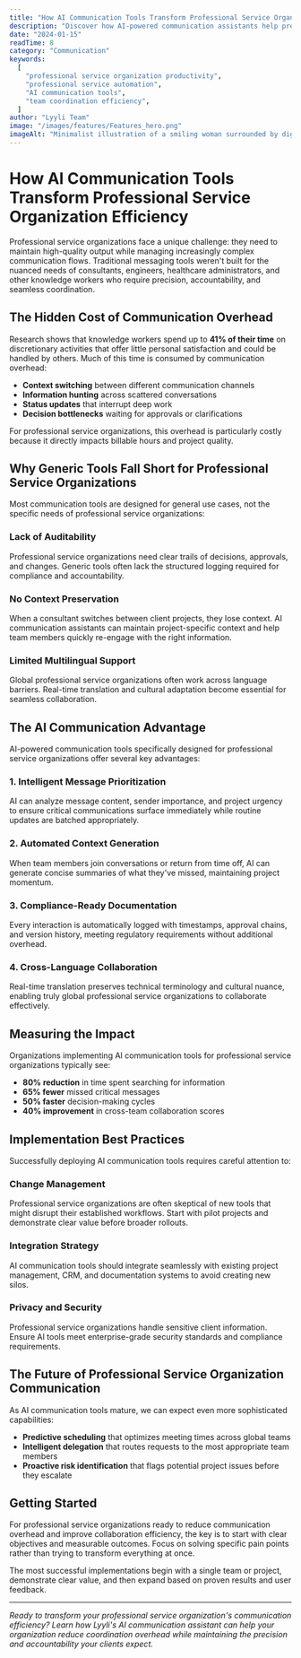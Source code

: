 ```yaml
---
title: "How AI Communication Tools Transform Professional Service Organization Efficiency"
description: "Discover how AI-powered communication assistants help professional service organizations reduce coordination overhead and improve decision-making speed."
date: "2024-01-15"
readTime: 8
category: "Communication"
keywords:
  [
    "professional service organization productivity",
    "professional service automation",
    "AI communication tools",
    "team coordination efficiency",
  ]
author: "Lyyli Team"
image: "/images/features/Features_hero.png"
imageAlt: "Minimalist illustration of a smiling woman surrounded by digital communication icons including Slack, LinkedIn, email, and web browser symbols representing modern workplace communication tools"
---
```


# How AI Communication Tools Transform Professional Service Organization Efficiency

Professional service organizations face a unique challenge: they need to maintain high-quality output while managing increasingly complex communication flows. Traditional messaging tools weren't built for the nuanced needs of consultants, engineers, healthcare administrators, and other knowledge workers who require precision, accountability, and seamless coordination.

## The Hidden Cost of Communication Overhead

Research shows that knowledge workers spend up to **41% of their time** on discretionary activities that offer little personal satisfaction and could be handled by others. Much of this time is consumed by communication overhead:

- **Context switching** between different communication channels
- **Information hunting** across scattered conversations  
- **Status updates** that interrupt deep work
- **Decision bottlenecks** waiting for approvals or clarifications

For professional service organizations, this overhead is particularly costly because it directly impacts billable hours and project quality.

## Why Generic Tools Fall Short for Professional Service Organizations

Most communication tools are designed for general use cases, not the specific needs of professional service organizations:

### **Lack of Auditability**

Professional service organizations need clear trails of decisions, approvals, and changes. Generic tools often lack the structured logging required for compliance and accountability.

### **No Context Preservation**

When a consultant switches between client projects, they lose context. AI communication assistants can maintain project-specific context and help team members quickly re-engage with the right information.

### **Limited Multilingual Support**

Global professional service organizations often work across language barriers. Real-time translation and cultural adaptation become essential for seamless collaboration.

## The AI Communication Advantage

AI-powered communication tools specifically designed for professional service organizations offer several key advantages:

### **1. Intelligent Message Prioritization**

AI can analyze message content, sender importance, and project urgency to ensure critical communications surface immediately while routine updates are batched appropriately.

### **2. Automated Context Generation**

When team members join conversations or return from time off, AI can generate concise summaries of what they've missed, maintaining project momentum.

### **3. Compliance-Ready Documentation**

Every interaction is automatically logged with timestamps, approval chains, and version history, meeting regulatory requirements without additional overhead.

### **4. Cross-Language Collaboration**

Real-time translation preserves technical terminology and cultural nuance, enabling truly global professional service organizations to collaborate effectively.

## Measuring the Impact

Organizations implementing AI communication tools for professional service organizations typically see:

- **80% reduction** in time spent searching for information
- **65% fewer** missed critical messages
- **50% faster** decision-making cycles
- **40% improvement** in cross-team collaboration scores

## Implementation Best Practices

Successfully deploying AI communication tools requires careful attention to:

### **Change Management**

Professional service organizations are often skeptical of new tools that might disrupt their established workflows. Start with pilot projects and demonstrate clear value before broader rollouts.

### **Integration Strategy**

AI communication tools should integrate seamlessly with existing project management, CRM, and documentation systems to avoid creating new silos.

### **Privacy and Security**

Professional service organizations handle sensitive client information. Ensure AI tools meet enterprise-grade security standards and compliance requirements.

## The Future of Professional Service Organization Communication

As AI communication tools mature, we can expect even more sophisticated capabilities:

- **Predictive scheduling** that optimizes meeting times across global teams
- **Intelligent delegation** that routes requests to the most appropriate team members
- **Proactive risk identification** that flags potential project issues before they escalate

## Getting Started

For professional service organizations ready to reduce communication overhead and improve collaboration efficiency, the key is to start with clear objectives and measurable outcomes. Focus on solving specific pain points rather than trying to transform everything at once.

The most successful implementations begin with a single team or project, demonstrate clear value, and then expand based on proven results and user feedback.

---

*Ready to transform your professional service organization's communication efficiency? Learn how Lyyli's AI communication assistant can help your organization reduce coordination overhead while maintaining the precision and accountability your clients expect.*
